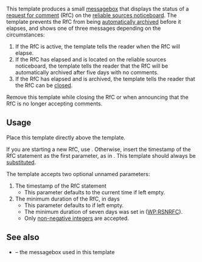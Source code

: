 {{NoteTA|G1=MediaWiki}}{{Documentation subpage}}
<!-- Add categories where indicated at the bottom of this page and interwikis at Wikidata (see [[Wikipedia:Wikidata]]) -->
{{tsh|rsnr}}
{{Subst only}}
This template produces a small [[Template:Ombox|messagebox]] that displays the status of a [[WP:RFC|request for comment]] (RfC) on the [[WP:RSN|reliable sources noticeboard]]. The template prevents the RfC from being [[H:ARC|automatically archived]] before it elapses, and shows one of three messages depending on the circumstances:

# If the RfC is active, the template tells the reader when the RfC will elapse.
# If the RfC has elapsed and is located on the reliable sources noticeboard, the template tells the reader that the RfC will be automatically archived after five days with no comments.
# If the RfC has elapsed and is archived, the template tells the reader that the RfC can be [[WP:CLOSE|closed]].

Remove this template while closing the RfC or when announcing that the RfC is no longer accepting comments.

== Usage ==

Place this template directly above the {{tlx|rfc}} template.

If you are starting a new RfC, use {{tlc|subst:RSN RfC}}. Otherwise, insert the timestamp of the RfC statement as the first parameter, as in {{tlc|subst:RSN RfC|00:00, 1 January 2020 (UTC)}}. This template should always be [[WP:SUBST|substituted]].

The template accepts two optional unnamed parameters:
# The timestamp of the RfC statement
#* This parameter defaults to the current time if left empty.
# The minimum duration of the RfC, in days
#* This parameter defaults to {{code|7}} if left empty.
#* The minimum duration of seven days was set in {{slink|Wikipedia:Reliable sources/Noticeboard/Archive 293#RfC: Deprecation and blacklisting process}} ([[WP:RSNRFC]]).
#* Only [[non-negative integers]] are accepted.

== See also ==
* {{tl|RSN RfC status}} – the messagebox used in this template

<includeonly>{{sandbox other||
<!-- Categories below this line; interwikis at Wikidata -->
[[Category:維基百科可靠來源]]
[[Category:維基百科請求評論模板]]
}}</includeonly>